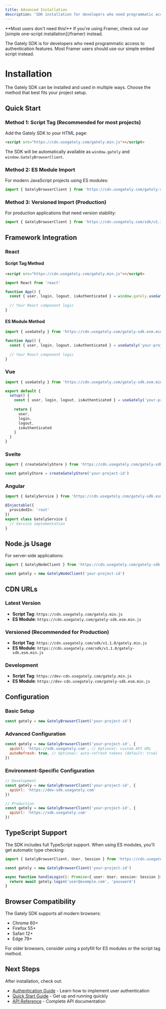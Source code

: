 ```yaml
---
title: Advanced Installation
description: 'SDK installation for developers who need programmatic access to Gately features'
---
```


<Note>
**Most users don't need this!** If you're using Framer, check out our [simple one-script installation](/framer) instead.
</Note>

The Gately SDK is for developers who need programmatic access to authentication features. Most Framer users should use our simple embed script instead.

# Installation

The Gately SDK can be installed and used in multiple ways. Choose the method that best fits your project setup.

## Quick Start

### Method 1: Script Tag (Recommended for most projects)

Add the Gately SDK to your HTML page:

```html
<script src="https://cdn.usegately.com/gately.min.js"></script>
```

The SDK will be automatically available as `window.gately` and `window.GatelyBrowserClient`.

### Method 2: ES Module Import

For modern JavaScript projects using ES modules:

```javascript
import { GatelyBrowserClient } from 'https://cdn.usegately.com/gately-sdk.esm.min.js'
```

### Method 3: Versioned Import (Production)

For production applications that need version stability:

```javascript
import { GatelyBrowserClient } from 'https://cdn.usegately.com/sdk/v1.1.0/gately-sdk.esm.min.js'
```

## Framework Integration

### React

#### Script Tag Method
```html
<script src="https://cdn.usegately.com/gately.min.js"></script>
```

```jsx
import React from 'react'

function App() {
  const { user, login, logout, isAuthenticated } = window.gately.useGately('your-project-id')
  
  // Your React component logic
}
```

#### ES Module Method
```jsx
import { useGately } from 'https://cdn.usegately.com/gately-sdk.esm.min.js'

function App() {
  const { user, login, logout, isAuthenticated } = useGately('your-project-id')
  
  // Your React component logic
}
```

### Vue

```javascript
import { useGately } from 'https://cdn.usegately.com/gately-sdk.esm.min.js'

export default {
  setup() {
    const { user, login, logout, isAuthenticated } = useGately('your-project-id')
    
    return {
      user,
      login,
      logout,
      isAuthenticated
    }
  }
}
```

### Svelte

```javascript
import { createGatelyStore } from 'https://cdn.usegately.com/gately-sdk.esm.min.js'

const gatelyStore = createGatelyStore('your-project-id')
```

### Angular

```typescript
import { GatelyService } from 'https://cdn.usegately.com/gately-sdk.esm.min.js'

@Injectable({
  providedIn: 'root'
})
export class GatelyService {
  // Service implementation
}
```

## Node.js Usage

For server-side applications:

```javascript
import { GatelyNodeClient } from 'https://cdn.usegately.com/gately-sdk.esm.min.js'

const gately = new GatelyNodeClient('your-project-id')
```

## CDN URLs

### Latest Version
- **Script Tag**: `https://cdn.usegately.com/gately.min.js`
- **ES Module**: `https://cdn.usegately.com/gately-sdk.esm.min.js`

### Versioned (Recommended for Production)
- **Script Tag**: `https://cdn.usegately.com/sdk/v1.1.0/gately.min.js`
- **ES Module**: `https://cdn.usegately.com/sdk/v1.1.0/gately-sdk.esm.min.js`

### Development
- **Script Tag**: `https://dev-cdn.usegately.com/gately.min.js`
- **ES Module**: `https://dev-cdn.usegately.com/gately-sdk.esm.min.js`

## Configuration

### Basic Setup

```javascript
const gately = new GatelyBrowserClient('your-project-id')
```

### Advanced Configuration

```javascript
const gately = new GatelyBrowserClient('your-project-id', {
  apiUrl: 'https://sdk.usegately.com', // Optional: custom API URL
  autoRefresh: true, // Optional: auto-refresh tokens (default: true)
})
```

### Environment-Specific Configuration

```javascript
// Development
const gately = new GatelyBrowserClient('your-project-id', {
  apiUrl: 'https://dev-sdk.usegately.com'
})

// Production
const gately = new GatelyBrowserClient('your-project-id', {
  apiUrl: 'https://sdk.usegately.com'
})
```

## TypeScript Support

The SDK includes full TypeScript support. When using ES modules, you'll get automatic type checking:

```typescript
import { GatelyBrowserClient, User, Session } from 'https://cdn.usegately.com/gately-sdk.esm.min.js'

const gately = new GatelyBrowserClient('your-project-id')

async function handleLogin(): Promise<{ user: User; session: Session }> {
  return await gately.login('user@example.com', 'password')
}
```

## Browser Compatibility

The Gately SDK supports all modern browsers:

- Chrome 60+
- Firefox 55+
- Safari 12+
- Edge 79+

For older browsers, consider using a polyfill for ES modules or the script tag method.

## Next Steps

After installation, check out:

- [Authentication Guide](/docs/authentication) - Learn how to implement user authentication
- [Quick Start Guide](/docs/quickstart) - Get up and running quickly
- [API Reference](/docs/api-reference) - Complete API documentation
